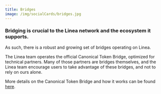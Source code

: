 ```yaml
---
title: Bridges
image: /img/socialCards/bridges.jpg
---
```


### Bridging is crucial to the Linea network and the ecosystem it supports.

As such, there is a robust and growing set of bridges operating on Linea.

The Linea team operates the official Canonical Token Bridge, optimized for
technical partners. Many of those partners are bridges themselves, and the Linea
team encourage users to take advantage of these bridges, and not to rely on ours
alone.

More details on the Canonical Token Bridge and how it works can be found
[here](./canonical-token-bridge.mdx).
